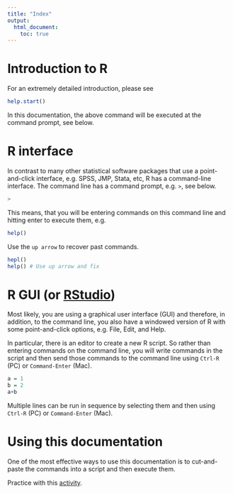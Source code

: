 ```yaml
---
title: "Index"
output:
  html_document:
    toc: true
---
```


<!--
%\VignetteEngine{knitr::rmarkdown}
%\VignetteIndexEntry{Introduction to R}
-->


# Introduction to R

For an extremely detailed introduction, please see

```r
help.start()
```

In this documentation, the above command will be executed at the command prompt, see below. 


# R interface

In contrast to many other statistical software packages that use a point-and-click interface, e.g. SPSS, JMP, Stata, etc, R has a command-line interface. The command line has a command prompt, e.g. `>`, see below.

```r
>
```

This means, that you will be entering commands on this command line and hitting enter to execute them, e.g. 

```r
help()
```

Use the `up arrow` to recover past commands.

```r
hepl()
help() # Use up arrow and fix
```


# R GUI (or [RStudio](http://www.rstudio.com/))

Most likely, you are using a graphical user interface (GUI) and therefore, in addition, to the command line, you also have a windowed version of R with some point-and-click options, e.g. File, Edit, and Help.

In particular, there is an editor to create a new R script. So rather than entering commands on the command line, you will write commands in the script and then send those commands to the command line using `Ctrl-R` (PC) or `Command-Enter` (Mac).

```r
a = 1 
b = 2
a+b
```

Multiple lines can be run in sequence by selecting them and then using `Ctrl-R` (PC) or `Command-Enter` (Mac).




# Using this documentation

One of the most effective ways to use this documentation is to cut-and-paste the commands into a script and then execute them. 

Practice with this [activity](activity/intro.html).

